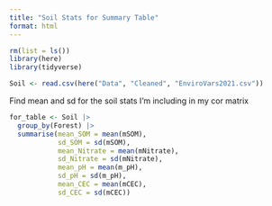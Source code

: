 ```yaml
---
title: "Soil Stats for Summary Table"
format: html
---
```


```r
rm(list = ls()) 
library(here)
library(tidyverse)

Soil <- read.csv(here("Data", "Cleaned", "EnviroVars2021.csv"))
```


Find mean and sd for the soil stats I'm including in my cor matrix 
```r
for_table <- Soil |>
  group_by(Forest) |>
  summarise(mean_SOM = mean(mSOM),
            sd_SOM = sd(mSOM),
            mean_Nitrate = mean(mNitrate),
            sd_Nitrate = sd(mNitrate),
            mean_pH = mean(m_pH),
            sd_pH = sd(m_pH),
            mean_CEC = mean(mCEC),
            sd_CEC = sd(mCEC))
```





